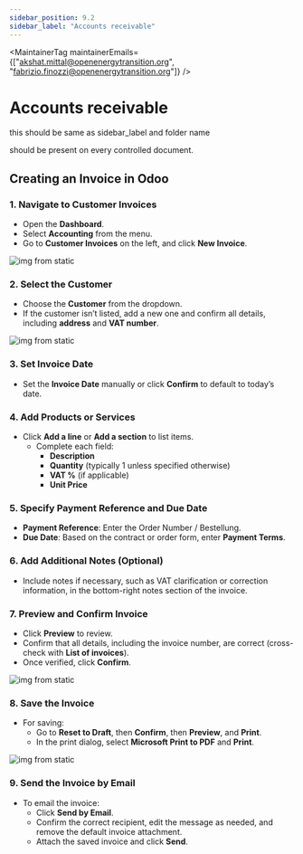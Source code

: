 ```yaml
---
sidebar_position: 9.2
sidebar_label: "Accounts receivable"
---
```



<MaintainerTag maintainerEmails={["akshat.mittal@openenergytransition.org", "fabrizio.finozzi@openenergytransition.org"]} />

# Accounts receivable
this should be same as sidebar_label and folder name

<ControlledDocBanner />

should be present on every controlled document.

## Creating an Invoice in Odoo

### 1. Navigate to Customer Invoices
- Open the **Dashboard**.
- Select **Accounting** from the menu.
- Go to **Customer Invoices** on the left, and click **New Invoice**.

 ![img from static](/img/Odoo1_new_invoice.png)

### 2. Select the Customer
- Choose the **Customer** from the dropdown.
- If the customer isn’t listed, add a new one and confirm all details, including **address** and **VAT number**.

![img from static](/img/Odoo2_add_detail.png)

### 3. Set Invoice Date
- Set the **Invoice Date** manually or click **Confirm** to default to today’s date.

### 4. Add Products or Services
- Click **Add a line** or **Add a section** to list items.
   - Complete each field: 
     - **Description**
     - **Quantity** (typically 1 unless specified otherwise)
     - **VAT %** (if applicable)
     - **Unit Price**

### 5. Specify Payment Reference and Due Date
- **Payment Reference**: Enter the Order Number / Bestellung.
- **Due Date**: Based on the contract or order form, enter **Payment Terms**.

### 6. Add Additional Notes (Optional)
- Include notes if necessary, such as VAT clarification or correction information, in the bottom-right notes section of the invoice.

### 7. Preview and Confirm Invoice
- Click **Preview** to review.
- Confirm that all details, including the invoice number, are correct (cross-check with **List of invoices**).
- Once verified, click **Confirm**.

![img from static](/img/Odoo3_Confirm.png)

### 8. Save the Invoice
- For saving:
   - Go to **Reset to Draft**, then **Confirm**, then **Preview**, and **Print**.
   - In the print dialog, select **Microsoft Print to PDF** and **Print**.

![img from static](/img/Odoo4_final.png)

### 9. Send the Invoice by Email
- To email the invoice:
   - Click **Send by Email**.
   - Confirm the correct recipient, edit the message as needed, and remove the default invoice attachment.
   - Attach the saved invoice and click **Send**.

